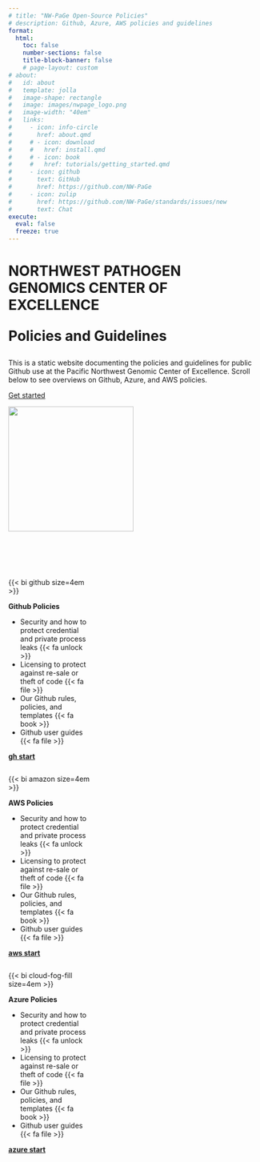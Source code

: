 ```yaml
---
# title: "NW-PaGe Open-Source Policies"
# description: Github, Azure, AWS policies and guidelines
format: 
  html: 
    toc: false
    number-sections: false
    title-block-banner: false
    # page-layout: custom
# about:
#   id: about
#   template: jolla
#   image-shape: rectangle
#   image: images/nwpage_logo.png
#   image-width: "40em"
#   links:
#     - icon: info-circle
#       href: about.qmd
#     # - icon: download
#     #   href: install.qmd
#     # - icon: book
#     #   href: tutorials/getting_started.qmd
#     - icon: github
#       text: GitHub
#       href: https://github.com/NW-PaGe
#     - icon: zulip
#       href: https://github.com/NW-PaGe/standards/issues/new
#       text: Chat
execute: 
  eval: false
  freeze: true
---
```


::: container
::: content
<h1 class="css-qp8v3">

::: css-nzw60t
NORTHWEST PATHOGEN GENOMICS CENTER OF EXCELLENCE
:::

Policies and Guidelines

</h1>

This is a static website documenting the policies and guidelines for public Github use at the Pacific Northwest Genomic Center of Excellence. Scroll below to see overviews on Github, Azure, and AWS policies.

<a href="#collapseQuickstart" class="button">Get started</a>

<!-- {{< bi github size=2em href="https://github.com/NW-PaGe/standards" >}} -->
:::

::: image
![](images/nwpage_tree_logo.png){width="250"}
:::
:::

<br> <br> <br>

::: {#collapseQuickstart .column-page}
::: {.column width="33%"}
{{< bi github size=4em >}}

**Github Policies**

-   Security and how to protect credential and private process leaks {{< fa unlock >}}
-   Licensing to protect against re-sale or theft of code {{< fa file >}}
-   Our Github rules, policies, and templates {{< fa book >}}
-   Github user guides {{< fa file >}}

<a href="#collapseQuickstart" class="button">**gh start**</a>
:::

::: {.column width="33%"}
{{< bi amazon size=4em >}}

**AWS Policies**

-   Security and how to protect credential and private process leaks {{< fa unlock >}}
-   Licensing to protect against re-sale or theft of code {{< fa file >}}
-   Our Github rules, policies, and templates {{< fa book >}}
-   Github user guides {{< fa file >}}

<a href="#collapseQuickstart" class="button">**aws start**</a>
:::

::: {.column width="33%"}
{{< bi cloud-fog-fill size=4em >}}

**Azure Policies**

-   Security and how to protect credential and private process leaks {{< fa unlock >}}
-   Licensing to protect against re-sale or theft of code {{< fa file >}}
-   Our Github rules, policies, and templates {{< fa book >}}
-   Github user guides {{< fa file >}}

<a href="#collapseQuickstart" class="button">**azure start**</a>
:::
:::

````{=html}
<!--
## Quickstart

This is a static website documenting the proposed policies and standards for public Github use at the Pacific Northwest Genomic Center of Excellence. There are documents on

1.  Security and how to protect credential and private process leaks {{< fa unlock >}}
2.  Licensing to protect against re-sale or theft of code {{< fa file >}}
3.  Our Github rules, policies, and templates {{< fa book >}}
4.  Github user guides {{< fa file >}}

If there are any questions please reach out to


::: {.column-screen-inset-shaded layout-nrow="1"}
{{< fa unlock >}} **Personal or network credentials, tokens, server names and more are prohibited from being published to our public repos.** Protect security and credentials with good coding practices. Using local environment files along with `.gitignore` can prevent credentials from being accidentally pushed into your repo. Other guardrails like **pre-commit hooks** can be used to further prevent accidental credential leaks. [**See more details on our security policies here**](std/security.qmd)

```yaml
# local yaml file that will NOT be pushed to the repo
# add this file to the .gitignore to prevent leaks
my_credentials:
  username: super_secret_user_name
  password: 12345terriblepassword
  
  
  
  
```

```r
# this script is in the repo, but credentials are hidden
library(yaml)

# read in the local credentials yaml file
creds <- yaml::read_yaml("path/to/local_credentials.yml")

# pull in the credentials
username <- creds$my_credentials$username
password <- creds$my_credentials$password
```
:::

::: {.column-screen-inset-shaded layout-nrow="1"}
{{< fa file >}} Each repo in the organization should have a license. Licenses can help prevent your work from being stolen and/or used inappropriately. [Licensing details here](std/lic.qmd)

{{< fa book >}} This organization requires each repo to have [certain documents](std/templates.qmd), such as a CODE_OF_CONDUCT. The organization uses a special repo called **.github** to ensure all repos adhere to the policies and have the right documents.

{{< fa file >}} If you're looking to build a repository, [check out the Github user guide tabs](tools/how_to.qmd) for best practices on reproducibility, documentation in the repo, and more.
:::
-->
````